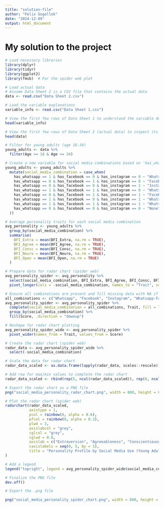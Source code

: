 ```yaml
---
title: "solution-file"
author: "Felix Gogollok"
date: "2024-12-09"
output: html_document
---
```


# My solution to the project

```r

# Load necessary libraries
library(dplyr)
library(tidyr)
library(ggplot2)
library(fmsb)  # For the spider web plot

# Load actual data
# Assume Data Sheet 2 is a CSV file that contains the actual data
data <- read.csv("Data Sheet 2.csv")

# Load the variable explanations
variable_info <- read.csv("Data Sheet 1.csv")

# View the first few rows of Data Sheet 1 to understand the variable descriptions
head(variable_info)

# View the first few rows of Data Sheet 2 (actual data) to inspect its structure
head(data)

# Filter for young adults (age 18-34)
young_adults <- data %>%
  filter(Age >= 18 & Age <= 34)

# Create a new variable for social media combinations based on 'has_whatsapp', 'has_facebook', and 'has_instagram'
young_adults <- young_adults %>%
  mutate(social_media_combination = case_when(
    has_whatsapp == 1 & has_facebook == 0 & has_instagram == 0 ~ "Whatsapp",
    has_whatsapp == 0 & has_facebook == 1 & has_instagram == 0 ~ "Facebook",
    has_whatsapp == 0 & has_facebook == 0 & has_instagram == 1 ~ "Instagram",
    has_whatsapp == 1 & has_facebook == 1 & has_instagram == 0 ~ "Whatsapp-Facebook",
    has_whatsapp == 0 & has_facebook == 1 & has_instagram == 1 ~ "Facebook-Instagram",
    has_whatsapp == 1 & has_facebook == 0 & has_instagram == 1 ~ "Whatsapp-Instagram",
    has_whatsapp == 1 & has_facebook == 1 & has_instagram == 1 ~ "Whatsapp-Facebook-Instagram",
    has_whatsapp == 0 & has_facebook == 0 & has_instagram == 0 ~ "None"
  ))

# Average personality traits for each social media combination
avg_personality <- young_adults %>%
  group_by(social_media_combination) %>%
  summarise(
    BFI_Extra = mean(BFI_Extra, na.rm = TRUE),
    BFI_Agree = mean(BFI_Agree, na.rm = TRUE),
    BFI_Consc = mean(BFI_Consc, na.rm = TRUE),
    BFI_Neuro = mean(BFI_Neuro, na.rm = TRUE),
    BFI_Open = mean(BFI_Open, na.rm = TRUE)
  )

# Prepare data for radar chart (spider web)
avg_personality_spider <- avg_personality %>%
  select(social_media_combination, BFI_Extra, BFI_Agree, BFI_Consc, BFI_Neuro, BFI_Open) %>%
  pivot_longer(cols = -social_media_combination, names_to = "Trait", values_to = "Score")

# Ensure all combinations are present and fill missing data with NA if necessary
all_combinations <- c("Whatsapp", "Facebook", "Instagram", "Whatsapp-Facebook", "Facebook-Instagram", "Whatsapp-Instagram", "Whatsapp-Facebook-Instagram", "None")
avg_personality_spider <- avg_personality_spider %>%
  complete(social_media_combination = all_combinations, Trait, fill = list(Score = NA)) %>%
  group_by(social_media_combination) %>%
  fill(Score, .direction = "downup")

# Reshape for radar chart plotting
avg_personality_spider_wide <- avg_personality_spider %>%
  pivot_wider(names_from = Trait, values_from = Score)

# Create the radar chart (spider web)
radar_data <- avg_personality_spider_wide %>%
  select(-social_media_combination)

# Scale the data for radar chart
radar_data_scaled <- as.data.frame(lapply(radar_data, scales::rescale))

# Add row for max/min values to complete the radar chart
radar_data_scaled <- rbind(rep(5, ncol(radar_data_scaled)), rep(0, ncol(radar_data_scaled)), radar_data_scaled)

# Export the radar chart as a PNG file
png("social_media_personality_radar_chart.png", width = 800, height = 800)

# Plot the radar chart (spider web)
radarchart(radar_data_scaled,
           axistype = 1,
           pcol = rainbow(8, alpha = 0.6),
           pfcol = rainbow(8, alpha = 0.3),
           plwd = 3,
           axislabcol = "grey",
           cglcol = "grey",
           cglwd = 0.8,
           axislab = c("Extraversion", "Agreeableness", "Conscientiousness", "Neuroticism", "Openness"),
           caxislabels = seq(0, 5, by = 1),
           title = "Personality Profile by Social Media Use (Young Adults)"
)

# Add a legend
legend("topright", legend = avg_personality_spider_wide$social_media_combination, fill = rainbow(8, alpha = 0.6), cex = 0.8)

# Finalize the PNG file
dev.off()

# Export the .png file

png("social_media_personality_spider_chart.png", width = 800, height = 800)

```